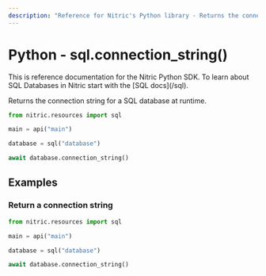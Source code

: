 ```yaml
---
description: "Reference for Nitric's Python library - Returns the connection string for a SQL database at runtime."
---
```


# Python - sql.connection_string()

<Note>
  This is reference documentation for the Nitric Python SDK. To learn about SQL
  Databases in Nitric start with the [SQL docs](/sql).
</Note>

Returns the connection string for a SQL database at runtime.

```python
from nitric.resources import sql

main = api("main")

database = sql("database")

await database.connection_string()
```

## Examples

### Return a connection string

```python
from nitric.resources import sql

main = api("main")

database = sql("database")

await database.connection_string()
```
